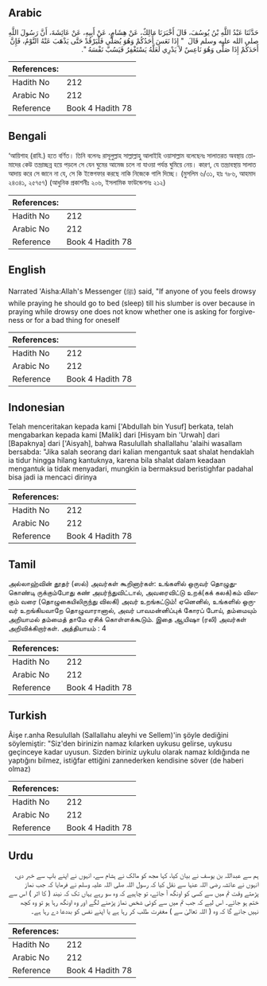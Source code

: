 ## Arabic


<div dir="rtl" lang="ar" style={{fontSize:'larger',backgroundColor:'#f8f9fa',padding:20}}>
حَدَّثَنَا عَبْدُ اللَّهِ بْنُ يُوسُفَ، قَالَ أَخْبَرَنَا مَالِكٌ، عَنْ هِشَامٍ، عَنْ أَبِيهِ، عَنْ عَائِشَةَ، أَنَّ رَسُولَ اللَّهِ صلى الله عليه وسلم قَالَ ‏ "‏ إِذَا نَعَسَ أَحَدُكُمْ وَهُوَ يُصَلِّي فَلْيَرْقُدْ حَتَّى يَذْهَبَ عَنْهُ النَّوْمُ، فَإِنَّ أَحَدَكُمْ إِذَا صَلَّى وَهُوَ نَاعِسٌ لاَ يَدْرِي لَعَلَّهُ يَسْتَغْفِرُ فَيَسُبَّ نَفْسَهُ ‏"‏‏.‏
</div>
<div style={{backgroundColor:'#f8f9fa',padding:20, marginBottom: 10}}><table> <thead> <tr> <th>References:</th> <th></th> </tr> </thead> <tbody><tr><td>Hadith No</td><td>212</td></tr><tr><td>Arabic No</td><td>212</td></tr><tr><td>Reference</td><td>Book 4 Hadith 78</td></tr></tbody></table></div>

## Bengali


<div dir="ltr" lang="bn" style={{fontSize:'larger',backgroundColor:'#f8f9fa',padding:20}}>
‘আয়িশাহ (রাযি.) হতে বর্ণিত। তিনি বলেনঃ রাসূলুল্লাহ সাল্লাল্লাহু আলাইহি ওয়াসাল্লাম বলেছেনঃ সালাতরত অবস্থায় তোমাদের কেউ তন্দ্রাচ্ছন্ন হয়ে পড়লে সে যেন ঘুমের আমেজ চলে না যাওয়া পর্যন্ত ঘুমিয়ে নেয়। কারণ, যে তন্দ্রাবস্থায় সালাত আদায় করে সে জানে না যে, সে কি ইস্তেগফার করছে নাকি নিজেকে গালি দিচ্ছে। (মুসলিম ৬/৩১, হাঃ ৭৮৬, আহমাদ ২৪৩৪১, ২৫৭৫৭) (আধুনিক প্রকাশনীঃ ২০৬, ইসলামিক ফাউন্ডেশনঃ ২১২)
</div>
<div style={{backgroundColor:'#f8f9fa',padding:20, marginBottom: 10}}><table> <thead> <tr> <th>References:</th> <th></th> </tr> </thead> <tbody><tr><td>Hadith No</td><td>212</td></tr><tr><td>Arabic No</td><td>212</td></tr><tr><td>Reference</td><td>Book 4 Hadith 78</td></tr></tbody></table></div>

## English


<div dir="ltr" lang="en" style={{fontSize:'larger',backgroundColor:'#f8f9fa',padding:20}}>
Narrated 'Aisha:Allah's Messenger (ﷺ) said, "If anyone of you feels drowsy while praying he should go to bed (sleep) till his slumber is over because in praying while drowsy one does not know whether one is asking for forgiveness or for a bad thing for oneself
</div>
<div style={{backgroundColor:'#f8f9fa',padding:20, marginBottom: 10}}><table> <thead> <tr> <th>References:</th> <th></th> </tr> </thead> <tbody><tr><td>Hadith No</td><td>212</td></tr><tr><td>Arabic No</td><td>212</td></tr><tr><td>Reference</td><td>Book 4 Hadith 78</td></tr></tbody></table></div>

## Indonesian


<div dir="ltr" lang="id" style={{fontSize:'larger',backgroundColor:'#f8f9fa',padding:20}}>
Telah menceritakan kepada kami ['Abdullah bin Yusuf] berkata, telah mengabarkan kepada kami [Malik] dari [Hisyam bin 'Urwah] dari [Bapaknya] dari ['Aisyah], bahwa Rasulullah shallallahu 'alaihi wasallam bersabda: "Jika salah seorang dari kalian mengantuk saat shalat hendaklah ia tidur hingga hilang kantuknya, karena bila shalat dalam keadaan mengantuk ia tidak menyadari, mungkin ia bermaksud beristighfar padahal bisa jadi ia mencaci dirinya
</div>
<div style={{backgroundColor:'#f8f9fa',padding:20, marginBottom: 10}}><table> <thead> <tr> <th>References:</th> <th></th> </tr> </thead> <tbody><tr><td>Hadith No</td><td>212</td></tr><tr><td>Arabic No</td><td>212</td></tr><tr><td>Reference</td><td>Book 4 Hadith 78</td></tr></tbody></table></div>

## Tamil


<div dir="ltr" lang="ta" style={{fontSize:'larger',backgroundColor:'#f8f9fa',padding:20}}>
அல்லாஹ்வின் தூதர் (ஸல்) அவர்கள் கூறினார்கள்: உங்களில் ஒருவர் தொழுதுகொண்டி ருக்கும்போது கண் அயர்ந்துவிட்டால், அவரைவிட்டு உறக்(கக் கலக்)கம் விலகும் வரை (தொழுகையிலிருந்து விலகி) அவர் உறங்கட்டும்! ஏனெனில், உங்களில் ஒருவர் உறங்கியவாறே தொழுவாரானால், அவர் பாவமன்னிப்புக் கோரப் போய், தம்மையும் அறியாமல் தம்மைத் தாமே ஏசிக் கொள்ளக்கூடும். இதை ஆயிஷா (ரலி) அவர்கள் அறிவிக்கிறார்கள். அத்தியாயம் : 4
</div>
<div style={{backgroundColor:'#f8f9fa',padding:20, marginBottom: 10}}><table> <thead> <tr> <th>References:</th> <th></th> </tr> </thead> <tbody><tr><td>Hadith No</td><td>212</td></tr><tr><td>Arabic No</td><td>212</td></tr><tr><td>Reference</td><td>Book 4 Hadith 78</td></tr></tbody></table></div>

## Turkish


<div dir="ltr" lang="tr" style={{fontSize:'larger',backgroundColor:'#f8f9fa',padding:20}}>
Âişe r.anha Resulullah (Sallallahu aleyhi ve Sellem)'in şöyle dediğini söylemiştir: "Siz'den birinizin namaz kılarken uykusu gelirse, uykusu geçinceye kadar uyusun. Sizden biriniz uykulu olarak namaz kıldığında ne yaptığını bilmez, istiğfar ettiğini zannederken kendisine söver (de haberi olmaz)
</div>
<div style={{backgroundColor:'#f8f9fa',padding:20, marginBottom: 10}}><table> <thead> <tr> <th>References:</th> <th></th> </tr> </thead> <tbody><tr><td>Hadith No</td><td>212</td></tr><tr><td>Arabic No</td><td>212</td></tr><tr><td>Reference</td><td>Book 4 Hadith 78</td></tr></tbody></table></div>

## Urdu


<div dir="rtl" lang="ur" style={{fontSize:'larger',backgroundColor:'#f8f9fa',padding:20}}>
ہم سے عبداللہ بن یوسف نے بیان کیا، کہا مجھ کو مالک نے ہشام سے، انہوں نے اپنے باپ سے خبر دی، انہوں نے عائشہ رضی اللہ عنہا سے نقل کیا کہ رسول اللہ صلی اللہ علیہ وسلم نے فرمایا کہ جب نماز پڑھتے وقت تم میں سے کسی کو اونگھ آ جائے، تو چاہیے کہ وہ سو رہے یہاں تک کہ نیند ( کا اثر ) اس سے ختم ہو جائے۔ اس لیے کہ جب تم میں سے کوئی شخص نماز پڑھنے لگے اور وہ اونگھ رہا ہو تو وہ کچھ نہیں جانے گا کہ وہ ( اللہ تعالیٰ سے ) مغفرت طلب کر رہا ہے یا اپنے نفس کو بددعا دے رہا ہے۔
</div>
<div style={{backgroundColor:'#f8f9fa',padding:20, marginBottom: 10}}><table> <thead> <tr> <th>References:</th> <th></th> </tr> </thead> <tbody><tr><td>Hadith No</td><td>212</td></tr><tr><td>Arabic No</td><td>212</td></tr><tr><td>Reference</td><td>Book 4 Hadith 78</td></tr></tbody></table></div>